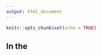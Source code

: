 ```yaml
---
output: html_document
---
```


```r
knitr::opts_chunk$set(echo = TRUE)
```

## In the 

